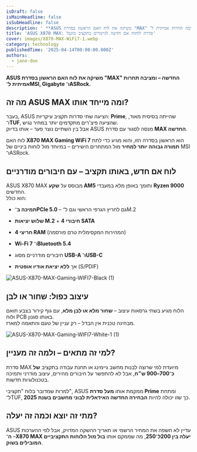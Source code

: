 ```yaml
---
isDraft: false
isMainHeadline: false
isSubHeadline: false
description: ' **ASUS משיקה את לוח האם הראשון בסדרת "MAX" החדשה – ומציבה תחרות אמיתית ל־MSI, Gigabyte ו־ASRock.**  ## **מה זה ASUS MAX ומה מייחד אותו?**  '
title: 'ASUS X870 MAX: סדרת לוחות אם חדשה לגיימרים בתקציב מוגבל'
cover: images/X870-MAX-WiFi7-1.webp
category: technology
publishedTime: '2025-04-14T00:00:00.000Z'
authors:
  - jane-doe
---
```


**ASUS משיקה את לוח האם הראשון בסדרת "MAX" החדשה – ומציבה תחרות אמיתית ל־MSI, Gigabyte ו־ASRock.**

## **מה זה ASUS MAX ומה מייחד אותו?**

בעבר, ASUS הציעה שתי סדרות תקציב עיקריות: **Prime**, שהייתה בסיסית מאוד, ו־**TUF**, שהציעה פיצ'רים מתקדמים יותר במחיר נגיש.  
אבל בין השתיים נוצר פער – אותו בדיוק ASUS מנסה לסגור עם סדרת **MAX החדשה**.

לוח האם **X870 MAX Gaming WiFi 7** הוא הראשון בסדרה הזו, והוא מגיע כדי לתת **תמורה גבוהה יותר למחיר** מול המתחרים הישירים – במיוחד מול לוחות ביניים של MSI ו־ASRock.

## **לוח אם חדש, באותו תקציב – עם חיבורים מודרניים**

ASUS X870 MAX מבוסס על **שקע AM5** ותומך באופן מלא במעבדי **Ryzen 9000** החדשים.  
הוא כולל:

- **תמיכה ב־PCIe 5.0** – גם לחריץ הגרפי הראשי וגם ל־M.2
    
- **שלוש יציאות M.2** + **4 חיבורי SATA**
    
- **4 חריצי RAM** (המהירות המקסימלית טרם פורסמה)
    
- **Wi-Fi 7** ו־**Bluetooth 5.4**
    
- חיבורים מודרניים מסוג **USB-A ו־USB-C**
    
- אך **ללא יציאת אודיו אופטית** (S/PDIF)
    

![ASUS-X870-MAX-Gaming-WIFI7-Black (1)](images/ASUS-X870-MAX-Gaming-WIFI7-Black-1-969x900.webp)

## **עיצוב כפול: שחור או לבן**

הלוח מגיע בשתי גרסאות עיצוב – **שחור מלא או לבן מלא**, עם גוף קירור בצבע תואם ולוח PCB באותו סגנון.  
מבחינה טכנית אין הבדל – רק עניין של טעם והתאמה למארז.

![ASUS-X870-MAX-Gaming-WIFI7-White-1 (1)](images/ASUS-X870-MAX-Gaming-WIFI7-White-1-1-1245x900.webp)

## **למי זה מתאים – ולמה זה מעניין?**

סדרת MAX מיועדת למי שרוצה לבנות מחשב גיימינג או תחנת עבודה בתקציב **של כ־700–900 ש״ח**, אבל לא להתפשר על חיבורים מהירים, עיצוב מודרני ותמיכה בטכנולוגיות חדשות.

למרות שמדובר בלוח "תקציבי", ASUS ממקמת אותו **מעל סדרת Prime** ומתחת ל־TUF, כך שזו יכולה להיות **הבחירה החדשה האידאלית לבוני מחשבים בשנת 2025**.

## **מתי זה יוצא וכמה זה יעלה?**

ASUS עדיין לא חשפה את המחיר הרשמי או תאריך ההשקה המדויק, אבל לפי ההערכות – **ה־X870 MAX יעלה בין $200 ל־$250**, מה שממקם אותו **בול מול הלוחות התקציביים המובילים בשוק**.
